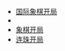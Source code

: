 * [[国际象棋开局|国际象棋开局]]
* {{le|雙陸棋开局|backgammon opening theory}}
* [[象棋开局|象棋开局]]
* [[连珠开局|连珠开局]]
{{disambig}}